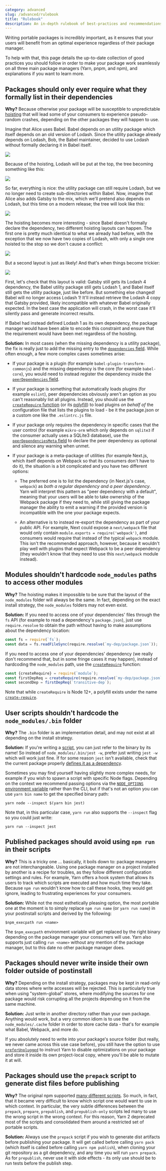 ```yaml
---
category: advanced
slug: /advanced/rulebook
title: "Rulebook"
description: An in-depth rulebook of best-practices and recommendations regarding dependencies.
---
```


Writing portable packages is incredibly important, as it ensures that your users will benefit from an optimal experience regardless of their package manager.

To help with that, this page details the up-to-date collection of good practices you should follow in order to make your package work seamlessly on all three main package managers (Yarn, pnpm, and npm), and explanations if you want to learn more.

## Packages should only ever require what they formally list in their dependencies

**Why?** Because otherwise your package will be susceptible to unpredictable [hoisting](/advanced/lexicon#hoisting) that will lead some of your consumers to experience pseudo-random crashes, depending on the other packages they will happen to use.

Imagine that Alice uses Babel. Babel depends on an utility package which itself depends on an old version of Lodash. Since the utility package already depends on Lodash, Bob, the Babel maintainer, decided to use Lodash without formally declaring it in Babel itself.

![](/2020-08-28-23-21-52.png)

Because of the hoisting, Lodash will be put at the top, the tree becoming something like this:

![](/2020-08-29-16-38-30.png)

So far, everything is nice: the utility package can still require Lodash, but we no longer need to create sub-directories within Babel. Now, imagine that Alice also adds Gatsby to the mix, which we'll pretend also depends on Lodash, but this time on a modern release; the tree will look like this:

![](/2020-08-29-16-34-13.png)

The hoisting becomes more interesting - since Babel doesn't formally declare the dependency, two different hoisting layouts can happen. The first one is pretty much identical to what we already had before, with the exception that we now have two copies of Lodash, with only a single one hoisted to the stop so we don't cause a conflict:

![](/2020-08-29-16-43-25.png)

But a second layout is just as likely! And that's when things become trickier:

![](/2020-08-29-16-46-00.png)

First, let's check that this layout is valid: Gatsby still gets its Lodash 4 dependency, the Babel utility package still gets Lodash 1, and Babel itself still gets the utility package, just like before. But something else changed! Babel will no longer access Lodash 1! It'll instead retrieve the Lodash 4 copy that Gatsby provided, likely incompatible with whatever Babel originally expected. In the best case the application will crash, in the worst case it'll silently pass and generate incorrect results.

If Babel had instead defined Lodash 1 as its own dependency, the package manager would have been able to encode this constraint and ensure that the requirement would have been met regardless of the hoisting.

**Solution:** In most cases (when the missing dependency is a utility package), the fix is really just to add the missing entry to the [`dependencies` field](/configuration/manifest#dependencies). While often enough, a few more complex cases sometimes arise:

- If your package is a plugin (for example `babel-plugin-transform-commonjs`) and the missing dependency is the core (for example `babel-core`), you would need to instead register the dependency inside the [`peerDependencies` field](/configuration/manifest#peerDependencies).

- If your package is something that automatically loads plugins (for example `eslint`), peer dependencies obviously aren't an option as you can't reasonably list all plugins. Instead, you should use the [`createRequire` function](https://nodejs.org/api/module.html#module_module_createrequire_filename) (or its [polyfill](https://github.com/nuxt-contrib/create-require)) to load plugins *on behalf of* the configuration file that lists the plugins to load - be it the package.json or a custom one like the `.eslintrc.js` file.

- If your package only requires the dependency in specific cases that the user control (for example `mikro-orm` which only depends on `sqlite3` if the consumer actually uses a SQLite3 database), use the [`peerDependenciesMeta` field](/configuration/manifest#peerDependenciesMeta.optional) to declare the peer dependency as optional and silence any warning when unmet.

- If your package is a meta-package of utilities (for example Next.js, which itself depends on Webpack so that its consumers don't have to do it), the situation is a bit complicated and you have two different options:

  - The preferred one is to list the dependency (in Next.js's case, `webpack`) as *both a regular dependency and a peer dependency*. Yarn will interpret this pattern as "peer dependency with a default", meaning that your users will be able to take ownership of the Webpack package if they need to, while still giving the package manager the ability to emit a warning if the provided version is incompatible with the one your package expects.

  - An alternative is to instead re-export the dependency as part of your public API. For example, Next could expose a `next/webpack` file that would only contain `module.exports = require('webpack')`, and consumers would require that instead of the typical `webpack` module. This isn't the recommended approach, however, because it wouldn't play well with plugins that expect Webpack to be a peer dependency (they wouldn't know that they need to use this `next/webpack` module instead).

## Modules shouldn't hardcode `node_modules` paths to access other modules

**Why?** The hoisting makes it impossible to be sure that the layout of the `node_modules` folder will always be the same. In fact, depending on the exact install strategy, the `node_modules` folders may not even exist.

**Solution:** If you need to access one of your dependencies' files through the `fs` API (for example to read a dependency's `package.json`), just use `require.resolve` to obtain the path without having to make assumptions about the dependency location:

```ts
const fs = require(`fs`);
const data = fs.readFileSync(require.resolve(`my-dep/package.json`));
```

If you need to access one of your dependencies' dependency (we really don't recommend that, but in some fringe cases it may happen), instead of hardcoding the `node_modules` path, use the [`createRequire`](https://nodejs.org/api/module.html#module_module_createrequire_filename) function:

```ts
const {createRequire} = require(`module`);
const firstDepReq = createRequire(require.resolve(`my-dep/package.json`));
const secondDep = firstDepReq(`transitive-dep`);
```

Note that while `createRequire` is Node 12+, a polyfill exists under the name [`create-require`](https://github.com/nuxt-contrib/create-require).

## User scripts shouldn't hardcode the `node_modules/.bin` folder

**Why?** The `.bin` folder is an implementation detail, and may not exist at all depending on the install strategy.

**Solution:** If you're writing a [script](/configuration/manifest#scripts), you can just refer to the binary by its name! So instead of `node_modules/.bin/jest -w`, prefer just writing `jest -w` which will work just fine. If for some reason `jest` isn't available, check that the current package properly [defines it as a dependency](#a-package-should-only-require-what-it-lists-in-its-dependencies).

Sometimes you may find yourself having slightly more complex needs, for example if you wish to spawn a script with specific Node flags. Depending on the context we recommend passing options via the [`NODE_OPTIONS` environment variable](https://nodejs.org/api/cli.html#cli_node_options_options) rather than the CLI, but if that's not an option you can use `yarn bin name` to get the specified binary path:

```commandline
yarn node --inspect $(yarn bin jest)
```

Note that, in this particular case, `yarn run` also supports the `--inspect` flag so you could just write:

```commandline
yarn run --inspect jest
```

## Published packages should avoid using `npm run` in their scripts

**Why?** This is a tricky one ... basically, it boils down to: package managers are not interchangeable. Using one package manager on a project installed by another is a recipe for troubles, as they follow different configuration settings and rules. For example, Yarn offers a hook system that allows its users to track which scripts are executed and how much time they take. Because `npm run` wouldn't know how to call these hooks, they would get ignore, leading to frustrating experiences for your consumers.

**Solution:** While not the most esthetically pleasing option, the most portable one at the moment is to simply replace `npm run name` (or `yarn run name`) in your postinstall scripts and derived by the following:

```
$npm_execpath run <name>
```

The `$npm_execpath` environment variable will get replaced by the right binary depending on the package manager your consumers will use. Yarn also supports just calling `run <name>` without any mention of the package manager, but to this date no other package manager does.

## Packages should never write inside their own folder outside of postinstall

**Why?** Depending on the install strategy, packages may be kept in read-only data stores where write accesses will be rejected. This is particularly true when using "system-global" stores, where modifying the sources for one package would risk corrupting all the projects depending on it from the same machine.

**Solution:** Just write in another directory rather than your own package. Anything would work, but a very common idiom is to use the `node_modules/.cache` folder in order to store cache data - that's for example what Babel, Webpack, and more do.

If you absolutely need to write into your package's source folder (but really, we never came across this use case before), you still have the option to use [`preferUnplugged`](/configuration/manifest#preferUnplugged) to instruct Yarn to disable optimizations on your package and store it inside its own project-local copy, where you'll be able to mutate it at will.

## Packages should use the `prepack` script to generate dist files before publishing

**Why?** The original npm supported [many different scripts](https://docs.npmjs.com/misc/scripts). So much, in fact, that it became very difficult to know which script one would want to use in which context. In particular, the very subtle differences between the `prepack`, `prepare`, `prepublish`, and `prepublish-only` scripts led many to use the wrong script in the wrong context. For this reason, Yarn 2 deprecated most of the scripts and consolidated them around a restricted set of portable scripts.

**Solution:** Always use the `prepack` script if you wish to generate dist artifacts before publishing your package. It will get called before calling `yarn pack` (which itself is called before calling `yarn npm publish`), when cloning your git repository as a git dependency, and any time you will run `yarn prepack`. As for `prepublish`, never use it with side effects - its only use should be to run tests before the publish step.
